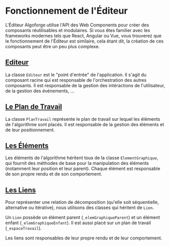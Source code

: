 # Fonctionnement de l'Éditeur

L'Éditeur Algoforge utilise l'API des Web Components pour créer des composants réutilisables et modulaires.
Si vous êtes familier avec les frameworks modernes tels que React, Angular ou Vue, vous trouverez que le fonctionnement de l'Éditeur est similaire,
cela étant dit, la création de ces composants peut être un peu plus complexe.

## [Editeur](./03_editeur.mdx)

La classe `Editeur` est le "point d'entrée" de l'application. Il s'agit du composant racine qui est responsable de l'orchestration des autres composants.
Il est responsable de la gestion des intéractions de l'utilisateur, de la gestion des événements, ...

## [Le Plan de Travail](./04_plan_travail.mdx)

La classe `PlanTravail` représente le plan de travail sur lequel les éléments de l'algorithme sont placés.
Il est responsable de la gestion des éléments et de leur positionnement.

## [Les Éléments](./05_elements/01_element_graphique.mdx)

Les éléments de l'algorithme héritent tous de la classe `ElementGraphique`,
qui fournit des méthodes de base pour la manipulation des éléments (notamment leur position et leur parent).
Chaque élément est responsable de son propre rendu et de son comportement.

## [Les Liens](./06_liens.mdx)

Pour représenter une relation de décomposition (qu'elle soit séquentielle, alternative ou itérative),
nous utilisons des classes qui héritent de `Lien`.

Un `Lien` possède un élément parent (`_elemGraphiqueParent`) et un élément enfant (`_elemGraphiqueEnfant`).
Il est aussi placé sur un plan de travail (`_espaceTravail`).

Les liens sont responsables de leur propre rendu et de leur comportement.
